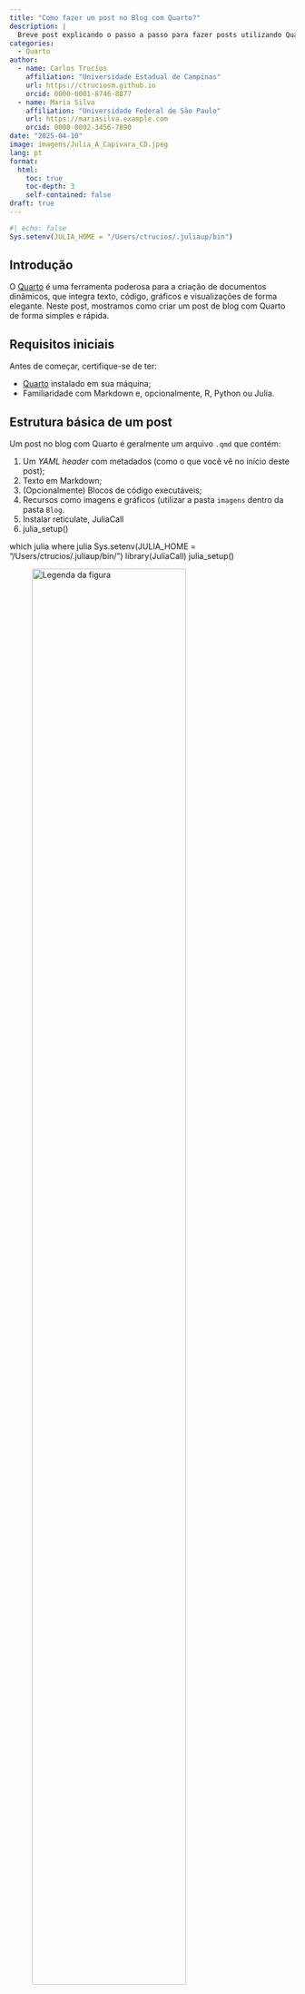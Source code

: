 ```yaml
---
title: "Como fazer um post no Blog com Quarto?"
description: |
  Breve post explicando o passo a passo para fazer posts utilizando Quarto.
categories:
  - Quarto
author:
  - name: Carlos Trucíos
    affiliation: "Universidade Estadual de Campinas"
    url: https://ctruciosm.github.io
    orcid: 0000-0001-8746-8877
  - name: Maria Silva
    affiliation: "Universidade Federal de São Paulo"
    url: https://mariasilva.example.com
    orcid: 0000-0002-3456-7890
date: "2025-04-10"
image: imagens/Julia_A_Capivara_CD.jpeg
lang: pt
format:
  html:
    toc: true
    toc-depth: 3
    self-contained: false
draft: true
---
```



```r
#| echo: false
Sys.setenv(JULIA_HOME = "/Users/ctrucios/.juliaup/bin")
```

## Introdução

O [Quarto](https://quarto.org) é uma ferramenta poderosa para a criação de documentos dinâmicos, que integra texto, código, gráficos e visualizações de forma elegante. Neste post, mostramos como criar um post de blog com Quarto de forma simples e rápida.

## Requisitos iniciais

Antes de começar, certifique-se de ter:

- [Quarto](https://quarto.org/docs/get-started/) instalado em sua máquina;
- Familiaridade com Markdown e, opcionalmente, R, Python ou Julia.


## Estrutura básica de um post

Um post no blog com Quarto é geralmente um arquivo `.qmd` que contém:

1. Um _YAML header_ com metadados (como o que você vê no início deste post);
2. Texto em Markdown;
3. (Opcionalmente) Blocos de código executáveis;
4. Recursos como imagens e gráficos (utilizar a pasta `imagens` dentro da pasta `Blog`.
5. Instalar reticulate, JuliaCall
6. julia_setup()



which julia
where julia
Sys.setenv(JULIA_HOME = "/Users/ctrucios/.juliaup/bin/")
library(JuliaCall)
julia_setup()


::: center
![Legenda da figura](imagens/Capi_2.jpeg){width=80%}
:::




### Incluindo código


```r
rnorm(5)
```



```python
2+2
```


```julia
2*2
```



### Formulas

Seguir o formato latex:

$$Y_t = \sqrt{262} \times \beta_1 X_t + \epsilon_t$$


### Blocos



::: {.callout-note icon=false}
### Teste

jsbjhbxjhsbd


:::



### Antes de terminar

1. Peça ao chatgpt melhorar o texto o corrigir o portugies
2. Alguém será o editor do seu texto (pós-graduando, posdoc ou eu)